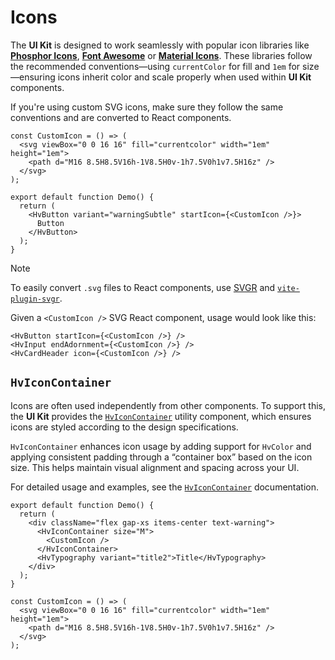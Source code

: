 # Icons

The **UI Kit** is designed to work seamlessly with popular icon libraries like **[Phosphor Icons](https://phosphoricons.com)**, **[Font Awesome](https://fontawesome.com)** or **[Material Icons](https://mui.com/material-ui/material-icons/)**.
These libraries follow the recommended conventions—using `currentColor` for fill and `1em` for size—ensuring icons inherit color and scale properly when used within **UI Kit** components.

If you're using custom SVG icons, make sure they follow the same conventions and are converted to React components.

```tsx live
const CustomIcon = () => (
  <svg viewBox="0 0 16 16" fill="currentcolor" width="1em" height="1em">
    <path d="M16 8.5H8.5V16h-1V8.5H0v-1h7.5V0h1v7.5H16z" />
  </svg>
);

export default function Demo() {
  return (
    <HvButton variant="warningSubtle" startIcon={<CustomIcon />}>
      Button
    </HvButton>
  );
}
```

> [!NOTE]
>
> To easily convert `.svg` files to React components, use
> [SVGR](https://react-svgr.com) and
> [`vite-plugin-svgr`](https://www.npmjs.com/package/vite-plugin-svgr).

Given a `<CustomIcon />` SVG React component, usage would look like this:

```tsx
<HvButton startIcon={<CustomIcon />} />
<HvInput endAdornment={<CustomIcon />} />
<HvCardHeader icon={<CustomIcon />} />
```

## `HvIconContainer`

Icons are often used independently from other components. To support this, the **UI Kit** provides the [`HvIconContainer`](/components/icon-container) utility component, which ensures icons are styled according to the design specifications.

`HvIconContainer` enhances icon usage by adding support for `HvColor` and applying consistent padding through a “container box” based on the icon size. This helps maintain visual alignment and spacing across your UI.

For detailed usage and examples, see the [`HvIconContainer`](/components/icon-container) documentation.

```tsx live
export default function Demo() {
  return (
    <div className="flex gap-xs items-center text-warning">
      <HvIconContainer size="M">
        <CustomIcon />
      </HvIconContainer>
      <HvTypography variant="title2">Title</HvTypography>
    </div>
  );
}

const CustomIcon = () => (
  <svg viewBox="0 0 16 16" fill="currentcolor" width="1em" height="1em">
    <path d="M16 8.5H8.5V16h-1V8.5H0v-1h7.5V0h1v7.5H16z" />
  </svg>
);
```

